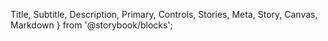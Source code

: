   Title, Subtitle, Description, Primary, Controls, Stories, Meta, Story, Canvas, Markdown
} from '@storybook/blocks';


<Meta name="Docs" of={ComponentStories} />

<Title />
<Subtitle />

## Overview
<Description />
<Primary />

## Parameters
<Controls />

## Slots

Inherits slots from [DtFormBase](?path=/docs/architecture-base-classes--docs#slots).

## Events

### `change`

**Event Detail:**
```json
{
  field: string,    // name attribute of field
  oldValue: string, // previous value before current change
  newValue: string, // updated value
}
```

## CSS Properties / Theming

Inherits custom properties from [DtFormBase](?path=/docs/architecture-base-classes--docs#css-properties).

| Custom Properties   | Default Value   |
|---------------------|-----------------|
| `--dt-form-background-color`  | `#fefefe`  |
| `--dt-single-select-text-color`  | `#0a0a0a`  |
| `--dt-form-border-color`  | `#cacaca`  |
| `--font-family`  | `sans-serif`  |
| `--dt-single-select-disabled-background-color`  | `--dt-form-disabled-background-color`  |
| `--dt-form-disabled-background-color`  | `#e6e6e6`  |
| `--dt-single-select-text-color-inverse`  | `#fff`  |
| `--dt-text-border-color-alert`  | `--alert-color`  |

## Parts

| Part Name | Description |
|-----------|-------------|
| `select` | The select element within the shadow DOM |

## Stories
<Stories title="" />
